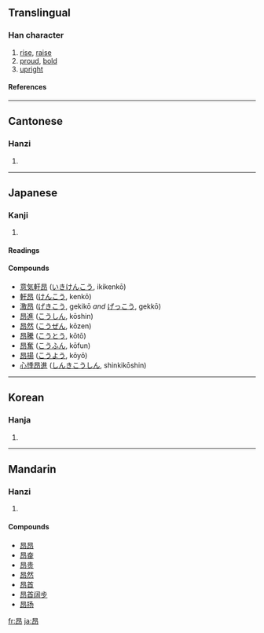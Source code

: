 ==Translingual==
===Han character===
{{Han char|rn=72|rad=日|as=04|sn=8|four=6012<sub>7</sub>|canj=日竹女中 (AHVL)}}
# [[rise]], [[raise]]
# [[proud]], [[bold]]
# [[upright]]
====References====
{{Han ref|kx=0490.330|dkj=13783|dj=0851.320|hdz=21495.030|uh=6602|ud=26114|bh=A9F9|bd=43513}}

----
==Cantonese==
===Hanzi===
{{yue-hanzi|jyut=|y=ngong4}}
# {{defn|Cantonese}}

----
==Japanese==
===Kanji===
{{ja-kanji|grade=|rs=日04}}
# {{defn|Japanese}} 
====Readings====
{{ja-readings|on=[[こう]] (kō), [[ごう]] (gō)|kun=[[あがる]] (agaru), [[たかい]] (takai)}}

====Compounds====
*[[意気軒昂]] ([[いきけんこう]], ikikenkō)
*[[軒昂]] ([[けんこう]], kenkō)
*[[激昂]] ([[げきこう]], gekikō ''and'' [[げっこう]], gekkō)
*[[昂進]] ([[こうしん]], kōshin)
*[[昂然]] ([[こうぜん]], kōzen)
*[[昂騰]] ([[こうとう]], kōtō)
*[[昂奮]] ([[こうふん]], kōfun)
*[[昂揚]] ([[こうよう]], kōyō)
*[[心悸昂進]] ([[しんきこうしん]], shinkikōshin)

----
==Korean==
===Hanja===
{{ko-hanja|hangeul=앙|eumhun=|rv=ang|mr=ang|y=ang}}
# {{defn|Korean}}

----
==Mandarin==
===Hanzi===
{{cmn-hanzi|pin=[[áng]] ([[ang2]])|wg=ang<sup>2</sup>}}
# {{defn|Mandarin}}

====Compounds====
*[[昂昂]]
*[[昂奋]]
*[[昂贵]]
*[[昂然]]
*[[昂首]]
*[[昂首阔步]]
*[[昂扬]]

[[fr:昂]]
[[ja:昂]]